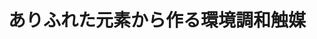﻿---
title: "ありふれた元素から作る環境調和触媒"
category: "その他"
vol: "89"
interviewee: "北野 政明"
url: "https://www.mces.titech.ac.jp/authors/kitano/"
tags: ["金属","触媒","無機","元素","化学"]
pdf: "89-2-kitano.pdf"
career: ""
preface: "北野政明先生の研究室では、貴金属をまったく使わない環境低負荷な高性能触媒の開発を究極の目標と して、無機触媒の研究を進めている。主な研究の対象はエレクトライド触媒と呼ばれ、アンモニアの合成 に利用が期待される物質群である。本稿ではエレクトライド触媒の歴史と性質、そしてエレクトライド触 媒の展望とともに北野研究室を紹介する。"
---
